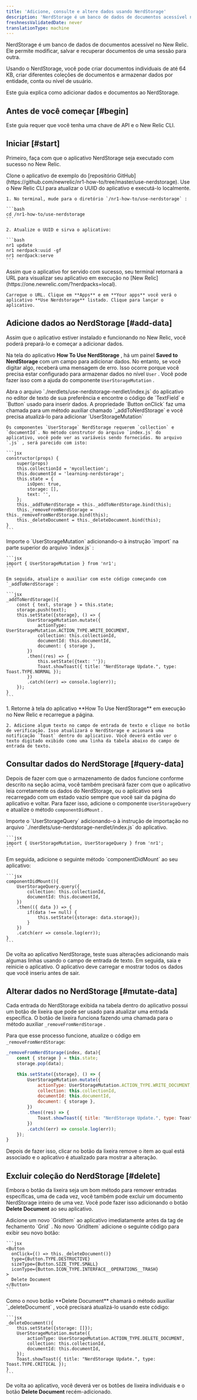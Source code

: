 ```yaml
---
title: 'Adicione, consulte e altere dados usando NerdStorage'
description: 'NerdStorage é um banco de dados de documentos acessível no New Relic. Ele permite modificar, salvar e recuperar documentos de uma sessão para outra.'
freshnessValidatedDate: never
translationType: machine
---
```


NerdStorage é um banco de dados de documentos acessível no New Relic. Ele permite modificar, salvar e recuperar documentos de uma sessão para outra.

Usando o NerdStorage, você pode criar documentos individuais de até 64 KB, criar diferentes coleções de documentos e armazenar dados por entidade, conta ou nível de usuário.

Este guia explica como adicionar dados e documentos ao NerdStorage.

## Antes de você começar [#begin]

Este guia requer que você tenha uma chave de API e o New Relic CLI.

## Iniciar [#start]

Primeiro, faça com que o aplicativo NerdStorage seja executado com sucesso no New Relic.

<Steps>
  <Step>
    Clone o aplicativo de exemplo do [repositório GitHub](https://github.com/newrelic/nr1-how-to/tree/master/use-nerdstorage).
  </Step>

  <Step>
    Use o New Relic CLI para atualizar o UUID do aplicativo e executá-lo localmente.

    1. No terminal, mude para o diretório `/nr1-how-to/use-nerdstorage` :

    ```bash
    cd /nr1-how-to/use-nerdstorage
    ```

    2. Atualize o UUID e sirva o aplicativo:

    ```bash
    nr1 update
    nr1 nerdpack:uuid -gf
    nr1 nerdpack:serve
    ```
  </Step>

  <Step>
    Assim que o aplicativo for servido com sucesso, seu terminal retornará a URL para visualizar seu aplicativo em execução no [New Relic](https://one.newrelic.com/?nerdpacks=local).

    Carregue o URL. Clique em **Apps** e em **Your apps** você verá o aplicativo **Use Nerdstorage** listado. Clique para lançar o aplicativo.
  </Step>
</Steps>

## Adicione dados ao NerdStorage [#add-data]

Assim que o aplicativo estiver instalado e funcionando no New Relic, você poderá prepará-lo e começar a adicionar dados.

Na tela do aplicativo **How To Use NerdStorage** , há um painel **Saved to NerdStorage** com um campo para adicionar dados. No entanto, se você digitar algo, receberá uma mensagem de erro. Isso ocorre porque você precisa estar configurado para armazenar dados no nível `User` . Você pode fazer isso com a ajuda do componente `UserStorageMutation` .

<Steps>
  <Step>
    Abra o arquivo `./nerdlets/use-nerdstorage-nerdlet/index.js` do aplicativo no editor de texto de sua preferência e encontre o código de `TextField` e `Button` usado para inserir dados. A propriedade `Button onClick` faz uma chamada para um método auxiliar chamado `_addToNerdStorage` e você precisa atualizá-lo para adicionar `UserStorageMutation`

    Os componentes `UserStorage` NerdStorage requerem `collection` e `documentId`. No método construtor do arquivo `index.js` do aplicativo, você pode ver as variáveis sendo fornecidas. No arquivo `.js` , será parecido com isto:

    ```jsx
    constructor(props) {
        super(props)
        this.collectionId = 'mycollection';
        this.documentId = 'learning-nerdstorage';
        this.state = {
            isOpen: true,
            storage: [],
            text: '',
        };
        this._addToNerdStorage = this._addToNerdStorage.bind(this);
        this._removeFromNerdStorage = this._removeFromNerdStorage.bind(this);
        this._deleteDocument = this._deleteDocument.bind(this);
    }
    ```
  </Step>

  <Step>
    Importe o `UserStorageMutation` adicionando-o à instrução `import` na parte superior do arquivo `index.js` :

    ```jsx
    import { UserStorageMutation } from 'nr1';
    ```

    Em seguida, atualize o auxiliar com este código começando com `_addToNerdStorage`:

    ```jsx
    _addToNerdStorage(){
        const { text, storage } = this.state;
        storage.push(text);
        this.setState({storage}, () => {
            UserStorageMutation.mutate({
                actionType: UserStorageMutation.ACTION_TYPE.WRITE_DOCUMENT,
                collection: this.collectionId,
                documentId: this.documentId,
                document: { storage },
            })
            .then((res) => {
                this.setState({text: ''});
                Toast.showToast({ title: "NerdStorage Update.", type: Toast.TYPE.NORMAL });
            })
            .catch((err) => console.log(err));
        });
    }
    ```
  </Step>

  <Step>
    1. Retorne à tela do aplicativo **How To Use NerdStorage** em execução no New Relic e recarregue a página.

    2. Adicione algum texto no campo de entrada de texto e clique no botão de verificação. Isso atualizará o NerdStorage e acionará uma notificação `Toast` dentro do aplicativo. Você deverá então ver o texto digitado exibido como uma linha da tabela abaixo do campo de entrada de texto.
  </Step>
</Steps>

## Consultar dados do NerdStorage [#query-data]

Depois de fazer com que o armazenamento de dados funcione conforme descrito na seção acima, você também precisará fazer com que o aplicativo leia corretamente os dados do NerdStorage, ou o aplicativo será recarregado com um estado vazio sempre que você sair da página do aplicativo e voltar. Para fazer isso, adicione o componente `UserStorageQuery` e atualize o método `componentDidMount` .

<Steps>
  <Step>
    Importe o `UserStorageQuery` adicionando-o à instrução de importação no arquivo `./nerdlets/use-nerdstorage-nerdlet/index.js` do aplicativo.

    ```jsx
    import { UserStorageMutation, UserStorageQuery } from 'nr1';
    ```
  </Step>

  <Step>
    Em seguida, adicione o seguinte método `componentDidMount` ao seu aplicativo:

    ```jsx
    componentDidMount(){
        UserStorageQuery.query({
            collection: this.collectionId,
            documentId: this.documentId,
        })
        .then(({ data }) => {
            if(data !== null) {
                this.setState({storage: data.storage});
            }
        })
        .catch(err => console.log(err));
    }
    ```
  </Step>

  <Step>
    De volta ao aplicativo NerdStorage, teste suas alterações adicionando mais algumas linhas usando o campo de entrada de texto. Em seguida, saia e reinicie o aplicativo. O aplicativo deve carregar e mostrar todos os dados que você inseriu antes de sair.
  </Step>
</Steps>

## Alterar dados no NerdStorage [#mutate-data]

Cada entrada do NerdStorage exibida na tabela dentro do aplicativo possui um botão de lixeira que pode ser usado para atualizar uma entrada específica. O botão de lixeira funciona fazendo uma chamada para o método auxiliar `_removeFromNerdStorage` .

Para que esse processo funcione, atualize o código em `_removeFromNerdStorage`:

```jsx
_removeFromNerdStorage(index, data){
    const { storage } = this.state;
    storage.pop(data);

    this.setState({storage}, () => {
        UserStorageMutation.mutate({
            actionType: UserStorageMutation.ACTION_TYPE.WRITE_DOCUMENT,
            collection: this.collectionId,
            documentId: this.documentId,
            document: { storage },
        })
        .then((res) => {
            Toast.showToast({ title: "NerdStorage Update.", type: Toast.TYPE.NORMAL });
        })
        .catch((err) => console.log(err));
    });
}
```

Depois de fazer isso, clicar no botão da lixeira remove o item ao qual está associado e o aplicativo é atualizado para mostrar a alteração.

## Excluir coleção do NerdStorage [#delete]

Embora o botão da lixeira seja um bom método para remover entradas específicas, uma de cada vez, você também pode excluir um documento NerdStorage inteiro de uma vez. Você pode fazer isso adicionando o botão **Delete Document** ao seu aplicativo.

<Steps>
  <Step>
    Adicione um novo `GridItem` ao aplicativo imediatamente antes da tag de fechamento `Grid` . No novo `GridItem` adicione o seguinte código para exibir seu novo botão:

    ```jsx
    <Button
      onClick={() => this._deleteDocument()}
      type={Button.TYPE.DESTRUCTIVE}
      sizeType={Button.SIZE_TYPE.SMALL}
      iconType={Button.ICON_TYPE.INTERFACE__OPERATIONS__TRASH}
    >
      Delete Document
    </Button>
    ```
  </Step>

  <Step>
    Como o novo botão **Delete Document** chamará o método auxiliar `_deleteDocument` , você precisará atualizá-lo usando este código:

    ```jsx
    _deleteDocument(){
        this.setState({storage: []});
        UserStorageMutation.mutate({
            actionType: UserStorageMutation.ACTION_TYPE.DELETE_DOCUMENT,
            collection: this.collectionId,
            documentId: this.documentId,
        });
        Toast.showToast({ title: "NerdStorage Update.", type: Toast.TYPE.CRITICAL });
    }
    ```
  </Step>
</Steps>

De volta ao aplicativo, você deverá ver os botões de lixeira individuais e o botão **Delete Document** recém-adicionado.